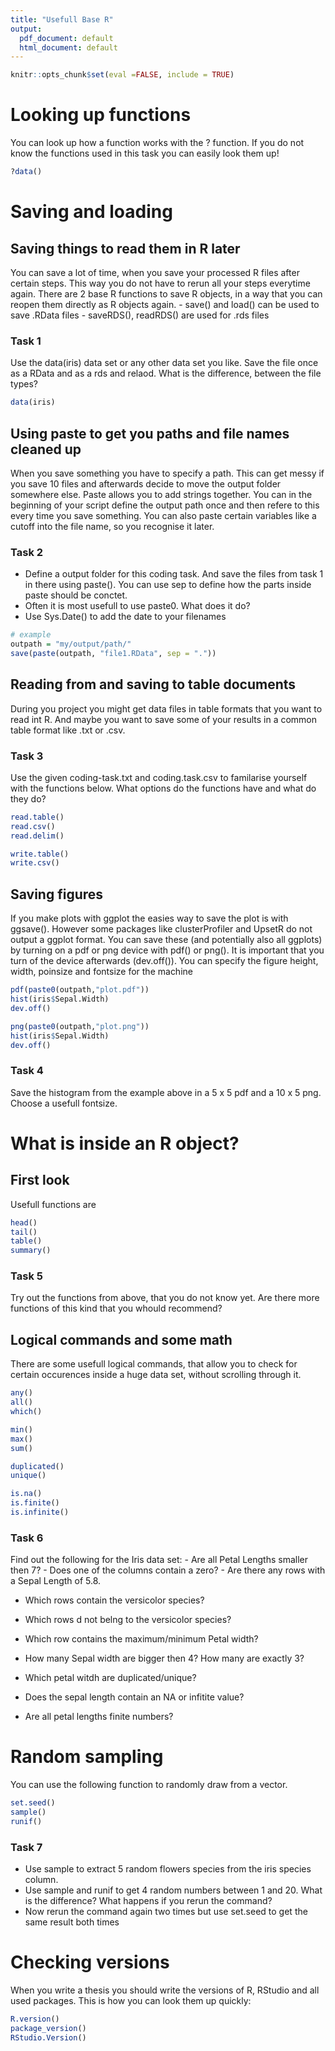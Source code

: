 ```yaml
---
title: "Usefull Base R"
output:
  pdf_document: default
  html_document: default
---
```


```r
knitr::opts_chunk$set(eval =FALSE, include = TRUE)
```

# Looking up functions
You can look up how a function works with the ? function. If you do not know the functions used in this task you can easily look them up!

```r
?data()

```

# Saving and loading 

## Saving things to read them in R later

You can save a lot of time, when you save your processed R files after certain steps. This way you do not have to rerun all your steps everytime again.
There are 2 base R functions to save R objects, in a way that you can reopen them directly as R objects again.
- save() and load() can be used to save .RData files
- saveRDS(), readRDS() are used for .rds files

### Task 1
Use the data(iris)  data set or any other data set you like. Save the file once as a RData and as a rds and relaod. What is the difference, between the file types?

```r
data(iris) 

```

## Using paste to get you paths and file names cleaned up
When you save something you have to specify a path. This can get messy if you save 10 files and afterwards decide to move the output folder somewhere else. Paste allows you to add strings together. You can in the beginning of your script define the output path once and then refere to this every time you save something. You can also paste certain variables like a cutoff into the file name, so you recognise it later. 

### Task 2
- Define a output folder for this coding task. And save the files from task 1 in there using paste(). You can use sep to define how the parts inside paste should be conctet. 
- Often it is most usefull to use paste0. What does it do?
- Use Sys.Date() to add the date to your filenames

```r
# example
outpath = "my/output/path/"
save(paste(outpath, "file1.RData", sep = "."))

```


## Reading from and saving to table documents
During you project you might get data files in table formats that you want to read int R. And maybe you want to save some of your results in a common table format like .txt or .csv.

### Task 3 
Use the given coding-task.txt and coding.task.csv to familarise yourself with the functions below. What options do the functions have and what do they do?
```r

read.table()
read.csv()
read.delim()

write.table()
write.csv()

```


## Saving figures
If you make plots with ggplot the easies way to save the plot is with ggsave(). However some packages like clusterProfiler and UpsetR do not output a ggplot format.
You can save these (and potentially also all ggplots) by turning on a pdf or png device with pdf() or png(). It is important that you turn of the device afterwards (dev.off()). You can specify the figure height, width, poinsize and fontsize for the machine

```r
pdf(paste0(outpath,"plot.pdf"))
hist(iris$Sepal.Width)
dev.off()

png(paste0(outpath,"plot.png"))
hist(iris$Sepal.Width)
dev.off()

```

### Task 4
Save the histogram from the example above in a 5 x 5 pdf and a 10 x 5 png. Choose a usefull fontsize.


# What is inside an R object?

## First look
Usefull functions are 
```r
head()
tail()
table()
summary()

```

### Task 5 
Try out the functions from above, that you do not know yet. Are there more functions of this kind that you whould recommend?

## Logical commands and some math
There are some usefull logical commands, that allow you to check for certain occurences inside a huge data set, without scrolling through it.
```r
any()
all()
which()

min()
max()
sum()

duplicated()
unique()

is.na()
is.finite()
is.infinite()
```

### Task 6
Find out the following for the Iris data set:
- Are all Petal Lengths smaller then 7?
- Does one of the columns contain a zero?
- Are there any rows with a Sepal Length of 5.8.

- Which rows contain the versicolor species?
- Which rows d not belng to the versicolor species?
- Which row contains the maximum/minimum Petal width?

- How many Sepal width are bigger then 4? How many are exactly 3?

- Which petal witdh are duplicated/unique?
- Does the sepal length contain an NA or infitite value?
- Are all petal lengths finite numbers?


# Random sampling
You can use the following function to randomly draw from a vector.
```r
set.seed()
sample()
runif()

```
### Task 7 
- Use sample to extract 5 random flowers species from the iris species column.
- Use sample and runif to get 4 random numbers between 1 and 20. What is the difference? What happens if you rerun the command?
- Now rerun the command again two times but use set.seed to get the same result both times


# Checking versions
When you write a thesis you should write the versions of R, RStudio and all used packages. This is how you can look them up quickly: 
```r
R.version()
package_version()
RStudio.Version()

```



